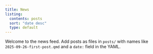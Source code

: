 ```yaml
---
title: News
listing:
  contents: posts
  sort: "date desc"
  type: default
---
```


Welcome to the news feed. Add posts as files in `posts/` with names like `2025-09-26-first-post.qmd` and a `date:` field in the YAML.

